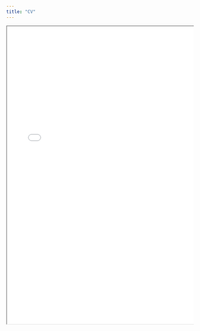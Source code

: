 ```yaml
---
title: "CV"
---
```


<body>
<div style="overflow:auto;-webkit-overflow-scrolling:touch">
<iframe src="files/CV.pdf" width="100%" height="800px">
</iframe>
</div>
</body>
